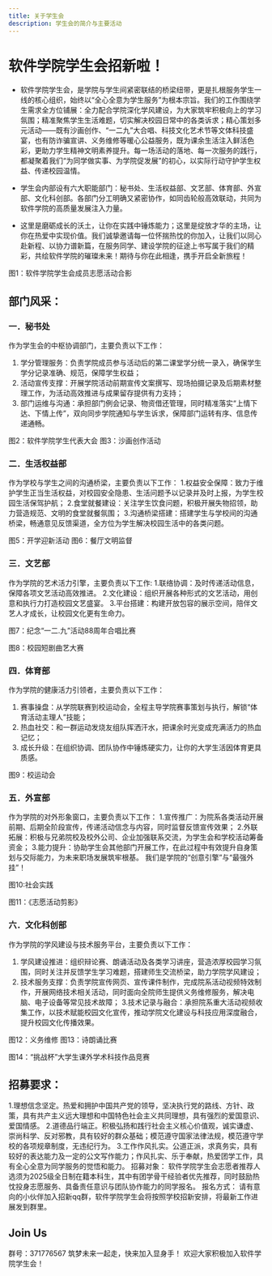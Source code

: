 ```yaml
---
title: 关于学生会
description: 学生会的简介与主要活动
---
```





# 软件学院学生会招新啦！
* 软件学院学生会，是学院与学生间紧密联结的桥梁纽带，更是扎根服务学生一线的核心组织，始终以“全心全意为学生服务”为根本宗旨。我们的工作围绕学生需求全方位铺展：全力配合学院深化学风建设，为大家筑牢积极向上的学习氛围；精准聚焦学生生活难题，切实解决校园日常中的各类诉求；精心策划多元活动——既有沙画创作、“一二九”大合唱、科技文化艺术节等文体科技盛宴，也有防诈骗宣讲、义务维修等暖心公益服务，既为课余生活注入鲜活色彩，更助力学生精神文明素养提升。每一场活动的落地、每一次服务的践行，都凝聚着我们“为同学做实事、为学院促发展”的初心，以实际行动守护学生权益、传递校园温情。 

* 学生会内部设有六大职能部门：秘书处、生活权益部、文艺部、体育部、外宣部、文化科创部。各部门分工明确又紧密协作，如同齿轮般高效联动，共同为软件学院的高质量发展注入力量。 

* 这里是磨砺成长的沃土，让你在实践中锤炼能力；这里是绽放才华的主场，让你在热爱中实现价值。我们诚挚邀请每一位怀揣热忱的你加入，让我们以同心赴新程、以协力谱新篇，在服务同学、建设学院的征途上书写属于我们的精彩，共绘软件学院的璀璨未来！期待与你在此相逢，携手开启全新旅程！
 


图1：软件学院学生会成员志愿活动合影


## 部门风采：

### 一．秘书处
作为学生会的中枢协调部门，主要负责以下工作：
1.	学分管理服务：负责学院成员参与活动后的第二课堂学分统一录入，确保学生学分记录准确、规范，保障学生权益； 
2.	活动宣传支撑：开展学院活动前期宣传文案撰写、现场拍摄记录及后期素材整理工作，为活动高效推进与成果留存提供有力支持； 
3.	部门运维与沟通：承担部门例会记录、物资借还管理，同时精准落实“上情下达、下情上传”，双向同步学院通知与学生诉求，保障部门运转有序、信息传递通畅。
  
图2：软件学院学生代表大会                图3：沙画创作活动
### 二．生活权益部
作为学校与学生之间的沟通桥梁，主要负责以下工作： 
1.权益安全保障：致力于维护学生正当生活权益，对校园安全隐患、生活问题予以记录并及时上报，为学生校园生活保驾护航；
2.食堂就餐建设：关注学生饮食问题，积极开展失物招领，助力营造规范、文明的食堂就餐氛围；
3.沟通桥梁搭建：搭建学生与学校间的沟通桥梁，畅通意见反馈渠道，全方位为学生解决校园生活中的各类问题。
  
图5：开学迎新活动                   图6：餐厅文明监督
### 三．文艺部
作为学院的艺术活力引擎，主要负责以下工作:
1.联络协调：及时传递活动信息，保障各项文艺活动高效推进。
2.文化建设：组织开展各种形式的文艺活动，用创意和执行力打造校园文艺盛宴。
3.平台搭建：构建开放包容的展示空间，陪伴文艺人才成长，让校园文化更有生命力。
 
图7：纪念“一二.九”活动88周年合唱比赛
 
图8：校园短剧曲艺大赛
### 四．体育部
作为学院的健康活力引领者，主要负责以下工作：
1.	赛事操盘：从学院联赛到校运动会，全程主导学院赛事策划与执行，解锁“体育活动主理人”技能；
2.	热血社交：和一群运动发烧友组队挥洒汗水，把课余时光变成充满活力的热血记忆；
3.	成长升级：在组织协调、团队协作中锤炼硬实力，让你的大学生活因体育更具质感。
  
图9：校运动会
### 五．外宣部
作为学院的对外形象窗口，主要负责以下工作：
1.宣传推广：为院系各类活动开展前期、后期全阶段宣传，传递活动信念与内容，同时监督反馈宣传效果；
2.外联拓展：积极与兄弟院校及校外公司、企业加强联系交流，为学生会和学校活动筹备资金；
3.能力提升：协助学生会其他部门开展工作，在此过程中有效提升自身策划与交际能力，为未来职场发展筑牢根基。
我们是学院的“创意引擎”与“最强外挂”！
 
图10:社会实践
 
图11：《志愿活动剪影》
### 六．文化科创部
作为学院的学风建设与技术服务平台，主要负责以下工作：
1. 学风建设推进：组织辩论赛、朗诵活动及各类学习讲座，营造浓厚校园学习氛围，同时关注并反馈学生学习难题，搭建师生交流桥梁，助力学院学风建设；
2. 技术服务支撑：负责学院宣传网页、宣传课件制作，完成院系活动视频特效制作，开展网络技术相关活动，同时面向全院师生提供义务维修服务，解决电脑、电子设备等常见技术故障；
3.技术记录与融合：承担院系重大活动视频收集工作，以技术赋能校园文化宣传，推动学院文化建设与科技应用深度融合，提升校园文化传播效果。
  
图12：义务维修                    图13：诗朗诵比赛
         
图14：“挑战杯”大学生课外学术科技作品竞赛


## 招募要求：
1.理想信念坚定。热爱和拥护中国共产党的领导，坚决执行党的路线、方针、政策，具有共产主义远大理想和中国特色社会主义共同理想，具有强烈的爱国意识、爱国情感。
2.道德品行端正。积极弘扬和践行社会主义核心价值观，诚实谦虚、崇尚科学、反对邪教，具有较好的群众基础；模范遵守国家法律法规，模范遵守学校的各项规章制度，无违纪行为。
3.工作作风扎实。公道正派，求真务实，具有较好的表达能力及一定的公文写作能力；作风扎实、乐于奉献，热爱团学工作，具有全心全意为同学服务的觉悟和能力。
招募对象：
软件学院学生会志愿者推荐人选须为2025级全日制在籍本科生，其中有团学骨干经验者优先推荐，同时鼓励热忱投身志愿服务、具备责任意识与团队协作能力的同学报名。
报名方式：
请有意向的小伙伴加入招新qq群，软件学院学生会将按照学校招新安排，将最新工作进展发到群里。
 
## Join Us
群号：371776567
筑梦未来一起走，快来加入显身手！
欢迎大家积极加入软件学院学生会！

